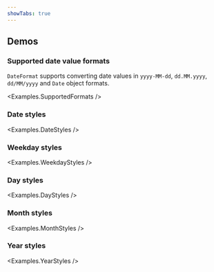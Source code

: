```yaml
---
showTabs: true
---
```



## Demos

### Supported date value formats

`DateFormat` supports converting date values in `yyyy-MM-dd`, `dd.MM.yyyy`, `dd/MM/yyyy` and `Date` object formats.

<Examples.SupportedFormats />

### Date styles

<Examples.DateStyles />

### Weekday styles

<Examples.WeekdayStyles />

### Day styles

<Examples.DayStyles />

### Month styles

<Examples.MonthStyles />

### Year styles

<Examples.YearStyles />
